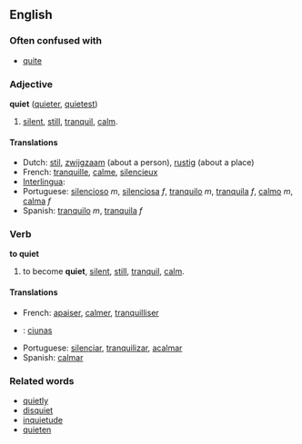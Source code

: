 == English ==
===Often confused with===
*[[quite]]

=== Adjective ===
'''quiet''' ([[quieter]], [[quietest]])

# [[silent]], [[still]], [[tranquil]], [[calm]].

==== Translations ====
*Dutch: [[stil]], [[zwijgzaam]] (about a person), [[rustig]] (about a place)
*French: [[tranquille]], [[calme]], [[silencieux]]
*[[Interlingua]]:
*Portuguese: [[silencioso]] ''m'', [[silenciosa]] ''f'', [[tranquilo]] ''m'', [[tranquila]] ''f'', [[calmo]] ''m'', [[calma]] ''f''
*Spanish: [[tranquilo]] ''m'', [[tranquila]] ''f''

=== Verb ===
'''to quiet'''

# to become '''quiet''', [[silent]], [[still]], [[tranquil]], [[calm]].

==== Translations ====
*French: [[apaiser]], [[calmer]], [[tranquilliser]]
*{{ga}}: [[ciunas]]
*Portuguese: [[silenciar]], [[tranquilizar]], [[acalmar]]
*Spanish: [[calmar]]

=== Related words ===
*[[quietly]]
*[[disquiet]]
*[[inquietude]]
*[[quieten]]